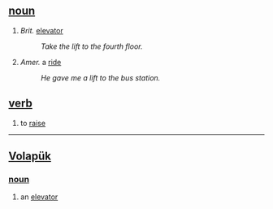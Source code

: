 == [[noun]] ==
# ''Brit.'' [[elevator]] 
#:''Take the lift to the fourth floor.''
# ''Amer.'' a [[ride]]
#:''He gave me a lift to the bus station.''

== [[verb]] ==
# to [[raise]] 

----

== [[Volapük]] == 
=== [[noun]] === 
# an [[elevator]]